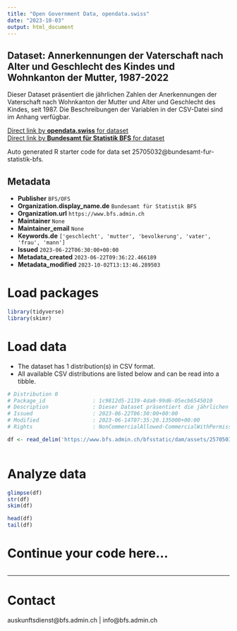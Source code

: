 ```yaml
---
title: "Open Government Data, opendata.swiss"
date: "2023-10-03"
output: html_document
---
```


## Dataset: Annerkennungen der Vaterschaft nach Alter und Geschlecht des Kindes und Wohnkanton der Mutter, 1987-2022

Dieser Dataset präsentiert die jährlichen Zahlen der Anerkennungen der Vaterschaft nach Wohnkanton der Mutter und Alter und Geschlecht des Kindes, seit 1987. Die Beschreibungen der Variablen in der CSV-Datei sind im Anhang verfügbar.

[Direct link by **opendata.swiss** for dataset](https://opendata.swiss/de/dataset/annerkennungen-der-vaterschaft-nach-alter-und-geschlecht-des-kindes-und-wohnkanton-de-1987-2022)<br>
[Direct link by **Bundesamt für Statistik BFS** for dataset](https://www.bfs.admin.ch/asset/de/ts-x-01.04.03.01)

Auto generated R starter code for data set 25705032@bundesamt-fur-statistik-bfs.

## Metadata

- **Publisher** `BFS/OFS`
- **Organization.display_name.de** `Bundesamt für Statistik BFS`
- **Organization.url** `https://www.bfs.admin.ch`
- **Maintainer** `None`
- **Maintainer_email** `None`
- **Keywords.de** `['geschlecht', 'mutter', 'bevolkerung', 'vater', 'frau', 'mann']`
- **Issued** `2023-06-22T06:30:00+00:00`
- **Metadata_created** `2023-06-22T09:36:22.466189`
- **Metadata_modified** `2023-10-02T13:13:46.289503`


# Load packages

```r

library(tidyverse)
library(skimr)

```

# Load data

-   The dataset has 1 distribution(s) in CSV format.
-   All available CSV distributions are listed below and can be read into a tibble.

```r

# Distribution 0
# Package_id               : 1c9812d5-2139-4da9-99d6-05ecb6545010
# Description              : Dieser Dataset präsentiert die jährlichen Zahlen der Anerkennungen der Vaterschaft nach Wohnkanton der Mutter und Alter und Geschlecht des Kindes, seit 1987. Die Beschreibungen der Variablen in der CSV-Datei sind im Anhang verfügbar.
# Issued                   : 2023-06-22T06:30:00+00:00
# Modified                 : 2023-06-14T07:35:20.135000+00:00
# Rights                   : NonCommercialAllowed-CommercialWithPermission-ReferenceRequired

df <- read_delim('https://www.bfs.admin.ch/bfsstatic/dam/assets/25705038/master')



```

# Analyze data

```r

glimpse(df)
str(df)
skim(df)

head(df)
tail(df)

```

# Continue your code here...

```r

```

------------------------------------------------------------------------

# Contact

auskunftsdienst@bfs.admin.ch | info@bfs.admin.ch
